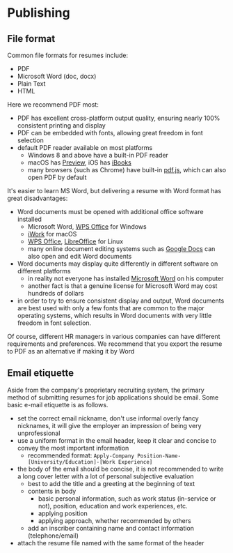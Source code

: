 # Publishing

## File format

Common file formats for resumes include:

- PDF
- Microsoft Word (doc, docx)
- Plain Text
- HTML

Here we recommend PDF most:

- PDF has excellent cross-platform output quality, ensuring nearly 100%
  consistent printing and display
- PDF can be embedded with fonts, allowing great freedom in font selection
- default PDF reader available on most platforms
  - Windows 8 and above have a built-in PDF reader
  - macOS has
    [Preview](<https://en.wikipedia.org/wiki/Preview_(Mac_OS)>), iOS
    has [iBooks](http://www.apple.com/ibooks/)
  - many browsers (such as Chrome) have built-in
    [pdf.js](http://mozilla.github.io/pdf.js/), which can also open PDF by default

It's easier to learn MS Word, but delivering a resume with Word format has great
disadvantages:

- Word documents must be opened with additional office software
  installed
  - Microsoft Word, [WPS Office](https://wps.com) for Windows
  - [iWork](https://en.wikipedia.org/wiki/IWork) for macOS
  - [WPS Office](https://wps.com), [LibreOffice](https://www.libreoffice.org/)
    for Linux
  - many online document editing systems such as [Google
    Docs](https://docs.google.com/) can also open and edit Word documents
- Word documents may display quite differently in different software on
  different platforms
  - in reality not everyone has installed [Microsoft
    Word](https://products.office.com/en-us/word) on his computer
  - another fact is that a genuine license for Microsoft Word may cost hundreds
    of dollars
- in order to try to ensure consistent display and output, Word documents are
  best used with only a few fonts that are common to the major operating systems,
  which results in Word documents with very little freedom in font selection.

Of course, different HR managers in various companies can have different
requirements and preferences. We recommend that you export the resume to PDF as
an alternative if making it by Word

## Email etiquette

Aside from the company's proprietary recruiting system, the primary method of
submitting resumes for job applications should be email. Some basic e-mail
etiquette is as follows.

- set the correct email nickname, don't use informal overly fancy nicknames, it
  will give the employer an impression of being very unprofessional
- use a uniform format in the email header, keep it clear and concise to convey
  the most important information
  - recommended format: `Apply-Company Position-Name-[University/Education]-[Work Experience]`
- the body of the email should be concise, it is not recommended to write a long
  cover letter with a lot of personal subjective evaluation
  - best to add the title and a greeting at the beginning of text
  - contents in body
    - basic personal information, such as work status (in-service or not),
      position, education and work experiences, etc.
    - applying position
    - applying approach, whether recommended by others
  - add an inscriber containing name and contact information (telephone/email)
- attach the resume file named with the same format of the header
